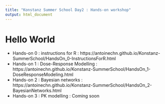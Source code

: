 ```yaml
---
title: "Konstanz Summer School Day2 : Hands-on workshop"
output: html_document
---
```


# Hello World

- Hands-on 0 : instructions for R : https://antoinechn.github.io/Konstanz-SummerSchool/HandsOn_0-InstructionsForR.html
- Hands-on 1 : Dose-Response Modelling : https://antoinechn.github.io/Konstanz-SummerSchool/HandsOn_1-DoseResponseModeling.html
- Hands-on 2 : Bayesian networks : https://antoinechn.github.io/Konstanz-SummerSchool/HandsOn_2-BayesianNetworks.html
- Hands-on 3 : PK modelling : Coming soon